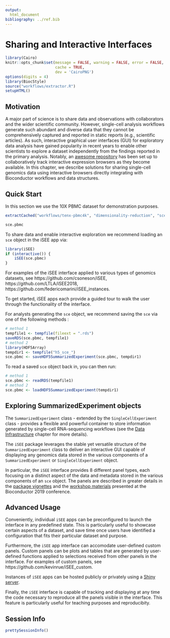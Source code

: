 ```yaml
---
output:
  html_document
bibliography: ../ref.bib
---
```


# Sharing and Interactive Interfaces {#sharing-interactive-ui}

```r
library(Cairo)
knitr::opts_chunk$set(message = FALSE, warning = FALSE, error = FALSE,
                      cache = TRUE,
                      dev = 'CairoPNG')
options(digits = 4)
library(BiocStyle)
source("workflows/extractor.R")
setupHTML()
```

## Motivation

A major part of science is to share data and observations with collaborators and the wider scientific community.
However, single-cell analysis workflows generate such abundant and diverse data that they cannot be comprehensively captured and reported in static reports (e.g., scientific articles).
As such, interactive graphical user interfaces (GUI) for exploratory data analysis have gained popularity in recent years to enable other scientists to explore a dataset independently from the findings reported in the primary analysis.
Notably, an [awesome repository](https://github.com/federicomarini/awesome-expression-browser) has been set up to collaboratively track interactive expression browsers as they become available.
In this chapter, we describe solutions for sharing single-cell genomics data using interactive browsers directly integrating with Bioconductor workflows and data structures.

## Quick Start

In this section we use the 10X PBMC dataset for demonstration purposes.

```r
extractCached("workflows/tenx-pbmc4k", "dimensionality-reduction", "sce.pbmc")
```

```r
sce.pbmc
```

To share data and enable interactive exploration we recommend loading an `sce` object in the iSEE app via:

```r
library(iSEE)
if (interactive()) {
    iSEE(sce.pbmc)
}
```

For examples of the iSEE interface applied to various types of genomics datasets, see https://github.com/csoneson/iSEE, https://github.com/LTLA/iSEE2018, https://github.com/federicomarini/iSEE_instances.

To get started, iSEE apps each provide a guided tour to walk the user through the functionality of the interface.

For analysts generating the `sce` object, we recommend saving the `sce` via one of the following methods :

```r
# method 1
tempfile1 <- tempfile(fileext = ".rds")
saveRDS(sce.pbmc, tempfile1)
# method 2
library(HDF5Array)
tempdir1 <- tempfile("h5_sce_")
sce.pbmc <- saveHDF5SummarizedExperiment(sce.pbmc, tempdir1)
```

To read a saved `sce` object back in, you can then run:

```r
# method 1
sce.pbmc <- readRDS(tempfile1)
# method 2
sce.pbmc <- loadHDF5SummarizedExperiment(tempdir1)
```

## Exploring SummarizedExperiment objects

The `SummarizedExperiment` class - extended by the `SingleCellExperiment` class - provides a flexible and powerful container to store information generated by single-cell RNA-sequencing workflows (see the [Data Infrastructure](#data-infrastructure) chapter for more details).

The `iSEE` package leverages the stable yet versatile structure of the `SummarizedExperiment` class to deliver an interactive GUI capable of displaying any genomics data stored in the various components of a `SummarizedExperiment` or `SingleCellExperiment` object.

In particular, the `iSEE` interface provides 8 different panel types, each focusing on a distinct aspect of the data and metadata stored in the various components of an `sce` object.
The panels are described in greater details in the [package vignettes](http://bioconductor.org/packages/release/bioc/html/iSEE.html) and the [workshop materials](https://github.com/kevinrue/iSEEWorkshop2019) presented at the Bioconductor 2019 conference.

## Advanced Usage

Conveniently, individual `iSEE` apps can be preconfigured to launch the interface in any predefined state.
This is particularly useful to showcase certain aspects of a dataset, and save time once users have identified a configuration that fits their particular dataset and purpose.

Furthermore, the `iSEE` app interface can accomodate user-defined custom panels.
Custom panels can be plots and tables that are generated by user-defined functions applied to selections received from other panels in the interface.
For examples of custom panels, see https://github.com/kevinrue/iSEE_custom.

Instances of `iSEE` apps can be hosted publicly or privately using a [Shiny server](https://www.rstudio.com/products/shiny/shiny-server/).

Finally, the `iSEE` interface is capable of tracking and displaying at any time the code necessary to reproduce all the panels visible in the interface.
This feature is particularly useful for teaching purposes and reproducibity.

## Session Info

```r
prettySessionInfo()
```
